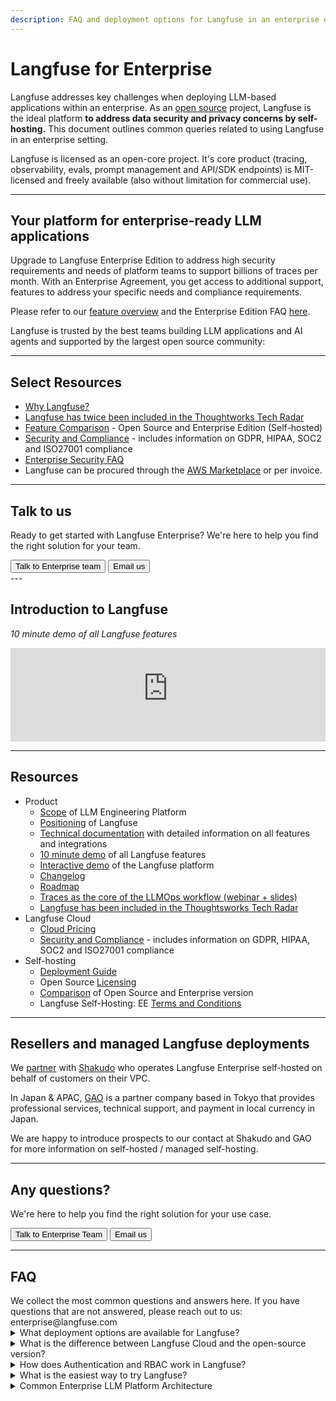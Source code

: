 ```yaml
---
description: FAQ and deployment options for Langfuse in an enterprise environment.
---
```


# Langfuse for Enterprise

Langfuse addresses key challenges when deploying LLM-based applications within an enterprise. As an [open source](/open-source) project, Langfuse is the ideal platform **to address data security and privacy concerns by self-hosting.** This document outlines common queries related to using Langfuse in an enterprise setting.

Langfuse is licensed as an open-core project. It's core product (tracing, observability, evals, prompt management and API/SDK endpoints) is MIT-licensed and freely available (also without limitation for commercial use). 

---

## Your platform for enterprise-ready LLM applications

Upgrade to Langfuse Enterprise Edition to address high security requirements and needs of platform teams to support billions of traces per month. With an Enterprise Agreement, you get access to additional support, features to address your specific needs and compliance requirements. 

Please refer to our [feature overview](/pricing-self-host) and the Enterprise Edition FAQ [here](/open-source#enterprise-edition-ee-faq). 

Langfuse is trusted by the best teams building LLM applications and AI agents and supported by the largest open source community:


<EnterpriseLogos />

---



## Select Resources

- [Why Langfuse?](/why)
- [Langfuse has twice been included in the Thoughtworks Tech Radar](https://www.thoughtworks.com/en-us/radar/platforms/langfuse)
- [Feature Comparison](/pricing-self-host) - Open Source and Enterprise Edition (Self-hosted)
- [Security and Compliance](/security) - includes information on GDPR, HIPAA, SOC2 and ISO27001 compliance
- [Enterprise Security FAQ](/security/security-faq)
- Langfuse can be procured through the [AWS Marketplace](https://aws.amazon.com/marketplace/seller-profile?id=seller-nmyz7ju7oafxu) or per invoice.
---

## Talk to us

Ready to get started with Langfuse Enterprise? We're here to help you find the right solution for your team.

<div className="flex flex-col sm:flex-row gap-4 mt-6">
  <Button size="lg" variant="outline" asChild>
    <Link href="/talk-to-us">Talk to Enterprise team</Link>
  </Button>
  <Button size="lg" variant="secondary" asChild>
    <Link href="mailto:enterprise@langfuse.com">Email us</Link>
  </Button>
</div>
---

## Introduction to Langfuse

_10 minute demo of all Langfuse features_

<iframe
  width="100%"
  className="aspect-[16/9] rounded-lg border w-full mt-5 mb-10"
  src="https://www.youtube-nocookie.com/embed/2E8iTvGo9Hs?si=bT3wbaxdv2DIBCBo"
  title="YouTube video player"
  frameBorder="0"
  allow="accelerometer; autoplay; clipboard-write; encrypted-media; gyroscope; picture-in-picture; web-share"
  referrerPolicy="strict-origin-when-cross-origin"
  allowFullScreen
></iframe>


---

## Resources

- Product
  - [Scope](/blog/2024-04-introducing-langfuse-2.0) of LLM Engineering Platform
  - [Positioning](/why) of Langfuse
  - [Technical documentation](/docs) with detailed information on all features and integrations
  - [10 minute demo](/watch-demo) of all Langfuse features
  - [Interactive demo](/docs/demo) of the Langfuse platform
  - [Changelog](/changelog)
  - [Roadmap](/docs/roadmap)
  - [Traces as the core of the LLMOps workflow (webinar + slides)](/guides/videos/webinar-observability-llm-systems)
  - [Langfuse has been included in the Thoughtsworks Tech Radar](https://www.thoughtworks.com/en-us/radar/platforms/langfuse)
- Langfuse Cloud
  - [Cloud Pricing](/pricing)
  - [Security and Compliance](/security) - includes information on GDPR, HIPAA, SOC2 and ISO27001 compliance
- Self-hosting
  - [Deployment Guide](/self-hosting)
  - Open Source [Licensing](/open-source)
  - [Comparison](/pricing-self-host) of Open Source and Enterprise version
  - Langfuse Self-Hosting: EE [Terms and Conditions](/terms)

---

## Resellers and managed Langfuse deployments

We [partner](https://www.shakudo.io/partners) with [Shakudo](https://www.shakudo.io/) who operates Langfuse Enterprise self-hosted on behalf of customers on their VPC.

In Japan & APAC, [GAO](https://www.gao-ai.com/) is a partner company based in Tokyo that provides professional services, technical support, and payment in local currency in Japan.

We are happy to introduce prospects to our contact at Shakudo and GAO for more information on self-hosted / managed self-hosting.


---

## Any questions?

We're here to help you find the right solution for your use case. 

<div className="flex flex-col sm:flex-row gap-4 mt-6">
  <Button size="lg" variant="outline" asChild>
    <Link href="/talk-to-us">Talk to Enterprise Team</Link>
  </Button>
  <Button size="lg" variant="secondary" asChild>
    <Link href="mailto:enterprise@langfuse.com">Email us</Link>
  </Button>
</div>


---

## FAQ

<Callout type="info" emoji="">
  We collect the most common questions and answers here. If you have questions
  that are not answered, please reach out to us: enterprise@langfuse.com
</Callout>

<details>
<summary>What deployment options are available for Langfuse?</summary>

1. Managed Cloud (cloud.langfuse.com), see [Pricing](/pricing) and [Security](/security) page for details.
2. [Self-hosted](/self-hosting) on your own infrastructure. Contact us if you are interested in additional support.

</details>

<details>
<summary>What is the difference between Langfuse Cloud and the open-source version?</summary>

The Langfuse team provides Langfuse Cloud as a managed solution to simplify the initial setup of Langfuse and to minimize the operational overhead of maintaining high availability in production. You can chose to self-host Langfuse on your own infrastructure.

Some features are not available in the open-source version. Please refer to the overview [here](/pricing-self-host).

</details>

<details>
<summary>How does Authentication and RBAC work in Langfuse?</summary>

Langfuse offers a list of prebuilt roles which apply on an organizational and project level to restrict access ([RBAC documentation](/docs/rbac)).

If needed, environments (production, staging, development) can be separated into different projects in Langfuse to restrict access to production/sensitive data while making it easier to share development environments with the team and other stakeholders.

SSO with Langfuse is simple. Currently Google, GitHub, Azure AD, Okta, Auth0, and AWS Cognito are supported. We can easily add additional providers based on your requirements. As an enterprise customer, you can also enforce SSO for your organization.

</details>

<details>
<summary>What is the easiest way to try Langfuse?</summary>

The Hobby Plan on [Langfuse Cloud](https://cloud.langfuse.com) includes enough resources to try Langfuse for free while in a non-production environment, no credit card required.

Alternatively, you can quickly spin up Langfuse on your own machine using `docker compose up` ([docs](/self-hosting/local)).

If you require security and compliance features to run a POC, please reach out to us at enterprise@langfuse.com.

</details>

<details>
<summary>Common Enterprise LLM Platform Architecture</summary>

Langfuse aims to address the challenges of debugging, monitoring, and continuously improving LLM-based applications. It focuses on observability, evaluation, and prompt management.

Langfuse is often deployed alongside a central LLM Gateway that provides schema translation, rate limiting, and PII redaction. The LLM Gateway can be an internal service or an open-source project like LiteLLM. If you use LiteLLM, you can leverage the native integration ([docs](/integrations/gateways/litellm)).

```mermaid
graph LR
  LLM["<strong>LLM</strong><br/>API or service"]
  App["<strong>Application</strong>"]
  LF["<strong>Langfuse</strong><br/>Tracing/Observability<br/>Evaluation<br/>Prompt Management<br/>Cost Tracking<br/>Security Monitoring<br/>Experiments<br/>... (see docs)"]
  Gateway["<strong>LLM Gateway (optional)</strong><br/>Internal or Open-source (e.g. LiteLLM)<br/>Schema translation<br/>Rate limiting<br/>PII redaction"]

  App -->|async tracing|LF
  LF -->|prompt management| App
  LLM --- App
  LLM --- Gateway --- App
  Gateway -->|"optional: forward llm calls"| LF
```

</details>

